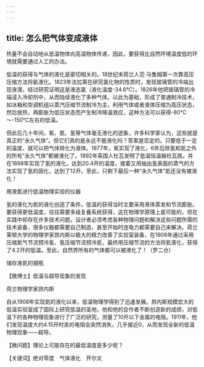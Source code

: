```yaml
---
---
---
```

title: 怎么把气体变成液体
---




热量不会自动地从低温物体向高温物体传递，因此，要获得比自然环境温度低的环境就需要通过人工的办法。

低温的获得与气体的液化是密切相关的。18世纪末荷兰人范·马鲁姆第一次靠高压压缩方法将氨液化。1823年法拉第在研究氯化物的性质时，发现玻璃管的冷端出现液滴，经过研究证明这是液态氯（液化温度-34.6℃）。1826年他把玻璃管的冷端浸入冷却剂中，从而陆续液化了多种气体。以此为基础，形成了普通制冷技术，如冰箱和空调机组以蒸汽压缩节流制冷为主，利用气体或者液体压缩为高压状态，然后放热，再膨胀为低压状态而产生制冷降温效应，这种方法可以获得-80℃～-150℃左右的低温。

但此后几十年间，氧、氮、氢等气体毫无液化的迹象，许多科学家认为，这些就是真正的“永久气体”。但它们真的是永远不能液化吗？答案是否定的。只要低于一定的温度，就可以把气体转化为液体。1877年，氧实现了液化，6年后除氢和氦之外的所有“永久气体”都被液化了。1892年英国人杜瓦发明了低温恒温器杜瓦瓶，并在1898年实现了氢的液化，达到20.4开的温度，接着又用抽出氢表面的蒸气的方法实现了氢的固化，达到了12开。至此，只剩下最后一种“永久气体”氦还没有被液化！

用液氮进行低温物理实验的仪器



氢的液化为氦的液化创造了条件。低温的获得当时主要采用液体蒸发和节流膨胀。要获得更低温度，往往需要多级复叠系统获得，这在物理学原理上是可能的，但在实践中却存在许多技术问题。设计者必须考虑各种物理问题和解决这些问题所需的技术装备，很多仪器都需要自己制造，甚至开始时连电力都需要自己来解决。荷兰莱顿大学的物理学家昂内斯以极大的精力改善了实验室装备，在1908年通过采用压缩氮气节流预冷氢、氢压缩节流预冷氦，最终用压缩节流的方法将氦液化，获得了4.2开的低温。至此，自然界所有的气体都可以被液化了！（罗二仓）

储存液氦的钢瓶





【微博士】低温与超导现象的发现

荷兰物理学家昂内斯



自从1908年实现氦的液化以来，低温物理学得到了迅速发展。昂内斯规模宏大的低温实验室成了国际上研究低温的圣地，他和他的合作者不断创造新的成绩，对低温下的各种物理现象进行了广泛的研究，测量了10开以下金属的电阻。1911年，他们发现温度大约4.15开时汞的电阻会突然消失，几乎接近0，从而发现全新的低温物理现象——超导。

【微问题】理论上可能存在的最低温度是多少呢？

【关键词】绝对零度　气体液化　开尔文